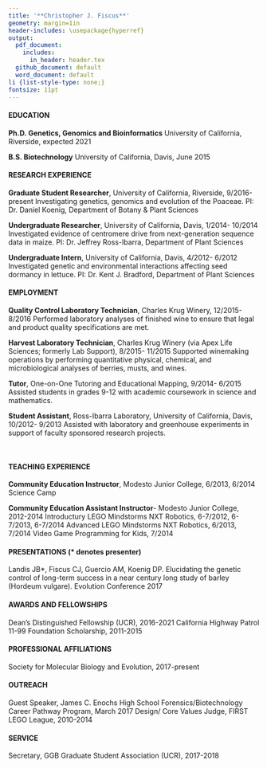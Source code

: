 ```yaml
---
title: '**Christopher J. Fiscus**'
geometry: margin=1in
header-includes: \usepackage{hyperref}
output:
  pdf_document:
    includes:
      in_header: header.tex
  github_document: default
  word_document: default
li {list-style-type: none;}
fontsize: 11pt
---
```

\begin{center}
Graduate Student Researcher\\
Department of Botany and Plant Sciences, University of California, Riverside\\
\href{mailto:cfisc004@ucr.edu}{cfisc004@ucr.edu} • \href{https://linkedin.com/in/cjfiscus}{LinkedIn} • \href{https://github.com/cjfiscus}{GitHub}• \href{https://twitter.com/cjfiscu}{@cjfiscu}
\end{center}

#### EDUCATION
**Ph.D. Genetics, Genomics and Bioinformatics**
University of California, Riverside, expected 2021

**B.S. Biotechnology**
University of California, Davis, June 2015

#### RESEARCH EXPERIENCE
**Graduate Student Researcher**, University of California, Riverside, 9/2016-present
Investigating genetics, genomics and evolution of the Poaceae.
PI: Dr. Daniel Koenig, Department of Botany & Plant Sciences

**Undergraduate Researcher**, University of California, Davis, 1/2014- 10/2014
Investigated evidence of centromere drive from next-generation sequence data in maize.
PI: Dr. Jeffrey Ross-Ibarra, Department of Plant Sciences

**Undergraduate Intern**, University of California, Davis, 4/2012- 6/2012
Investigated genetic and environmental interactions affecting seed dormancy in lettuce.
PI: Dr. Kent J. Bradford, Department of Plant Sciences

#### EMPLOYMENT

**Quality Control Laboratory Technician**, Charles Krug Winery, 12/2015- 8/2016
Performed laboratory analyses of finished wine to ensure that legal and product quality specifications are met.

**Harvest Laboratory Technician**, Charles Krug Winery (via Apex Life Sciences; formerly Lab Support), 8/2015- 11/2015
Supported winemaking operations by performing quantitative physical, chemical, and microbiological analyses of berries, musts, and wines.

**Tutor**, One-on-One Tutoring and Educational Mapping, 9/2014- 6/2015
Assisted students in grades 9-12 with academic coursework in science and mathematics.

**Student Assistant**, Ross-Ibarra Laboratory, University of California, Davis, 10/2012- 9/2013
Assisted with laboratory and greenhouse experiments in support of faculty sponsored research projects.

\


#### TEACHING EXPERIENCE  
**Community Education Instructor**, Modesto Junior College, 6/2013, 6/2014
Science Camp

**Community Education Assistant Instructor**- Modesto Junior College, 2012-2014
Introductury LEGO Mindstorms NXT Robotics, 6-7/2012, 6-7/2013, 6-7/2014
Advanced LEGO Mindstorms NXT Robotics, 6/2013, 7/2014
Video Game Programming for Kids, 7/2014

#### PRESENTATIONS (* denotes presenter)
Landis JB*, Fiscus CJ, Guercio AM, Koenig DP. Elucidating the genetic control of long-term success in a near century long study of barley (Hordeum vulgare). Evolution Conference 2017

#### AWARDS AND FELLOWSHIPS
Dean's Distinguished Fellowship (UCR), 2016-2021
California Highway Patrol 11-99 Foundation Scholarship, 2011-2015

#### PROFESSIONAL AFFILIATIONS
Society for Molecular Biology and Evolution, 2017-present

#### OUTREACH
Guest Speaker, James C. Enochs High School Forensics/Biotechnology Career Pathway Program, March 2017
Design/ Core Values Judge, FIRST LEGO League, 2010-2014

#### SERVICE
Secretary, GGB Graduate Student Association (UCR), 2017-2018
